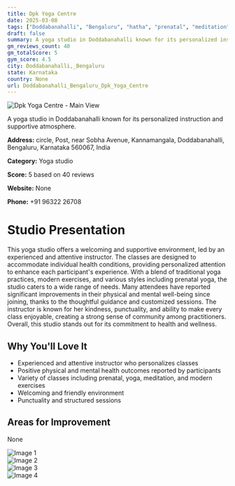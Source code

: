 ```yaml
---
title: Dpk Yoga Centre
date: 2025-03-08
tags: ["Doddabanahalli", "Bengaluru", "hatha", "prenatal", "meditation", "supportive atmosphere", "personalized instruction", "Doddabanahalli, Bengaluru"]  
draft: false
summary: A yoga studio in Doddabanahalli known for its personalized instruction and supportive atmosphere.
gm_reviews_count: 40
gm_totalScore: 5
gym_score: 4.5
city: Doddabanahalli,_Bengaluru
state: Karnataka
country: None
url: Doddabanahalli_Bengaluru_Dpk_Yoga_Centre
---
```


<div className="aspect-[16/9] relative my-8">
  <img 
    src="https://lh5.googleusercontent.com/p/AF1QipP1WVu6t5efif7hxvAPr7tnKLDcv2TZ04eLkrTF=w1920-h1080-k-no"
    alt="Dpk Yoga Centre - Main View"
    className="object-cover absolute inset-0 w-full h-full rounded-lg"
  />
</div>

A yoga studio in Doddabanahalli known for its personalized instruction and supportive atmosphere.

**Address:** circle, Post, near Sobha Avenue, Kannamangala, Doddabanahalli, Bengaluru, Karnataka 560067, India

**Category:** Yoga studio

**Score:** 5 based on 40 reviews

**Website:** None

**Phone:** +91 96322 26708

# Studio Presentation

This yoga studio offers a welcoming and supportive environment, led by an experienced and attentive instructor. The classes are designed to accommodate individual health conditions, providing personalized attention to enhance each participant's experience. With a blend of traditional yoga practices, modern exercises, and various styles including prenatal yoga, the studio caters to a wide range of needs. Many attendees have reported significant improvements in their physical and mental well-being since joining, thanks to the thoughtful guidance and customized sessions. The instructor is known for her kindness, punctuality, and ability to make every class enjoyable, creating a strong sense of community among practitioners. Overall, this studio stands out for its commitment to health and wellness.

## Why You'll Love It

- Experienced and attentive instructor who personalizes classes
- Positive physical and mental health outcomes reported by participants
- Variety of classes including prenatal, yoga, meditation, and modern exercises
- Welcoming and friendly environment
- Punctuality and structured sessions

## Areas for Improvement

None

<div className="grid grid-cols-1 xl:grid-cols-2 gap-4 my-8">
<div className="aspect-[4/3] relative"><img src="https://lh5.googleusercontent.com/p/AF1QipO2MHoEoiVUIuYKc_djXtZba9HyZUew_DvwUn4h=w1920-h1080-k-no" alt="Image 1" className="object-cover absolute inset-0 w-full h-full rounded-lg" /></div>
<div className="aspect-[4/3] relative"><img src="https://lh5.googleusercontent.com/p/AF1QipOyzCjoT-RshIdngiQEqLBPlo0mo4-Xk2AWLcGO=w1920-h1080-k-no" alt="Image 2" className="object-cover absolute inset-0 w-full h-full rounded-lg" /></div>
<div className="aspect-[4/3] relative"><img src="https://lh5.googleusercontent.com/p/AF1QipOe_rwCgBQ7ZYaCrpbFvhZpqqRRsv6oigFE5Fo9=w1920-h1080-k-no" alt="Image 3" className="object-cover absolute inset-0 w-full h-full rounded-lg" /></div>
<div className="aspect-[4/3] relative"><img src="https://lh5.googleusercontent.com/p/AF1QipM-LIVV8CC_8MNigXc3XJMwmPZBtq_ELbliy3k-=w1920-h1080-k-no" alt="Image 4" className="object-cover absolute inset-0 w-full h-full rounded-lg" /></div>
</div>